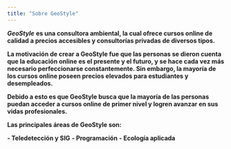 ```yaml
---
title: "Sobre GeoStyle"
---
```


***GeoStyle*** **es una consultora ambiental, la cual ofrece cursos online de calidad a precios accesibles y consultorías privadas de diversos tipos.**

**La motivación de crear a GeoStyle fue que las personas se dieron cuenta que la educación online es el presente y el futuro, y se hace cada vez más necesario perfeccionarse constantemente. Sin embargo, la mayoría de los cursos online poseen precios elevados para estudiantes y desempleados.**

**Debido a esto es que GeoStyle busca que la mayoría de las personas puedan acceder a cursos online de primer nivel y logren avanzar en sus vidas profesionales.**

**Las principales áreas de GeoStyle son:**

**- Teledetección y SIG** **- Programación** **- Ecología aplicada**
